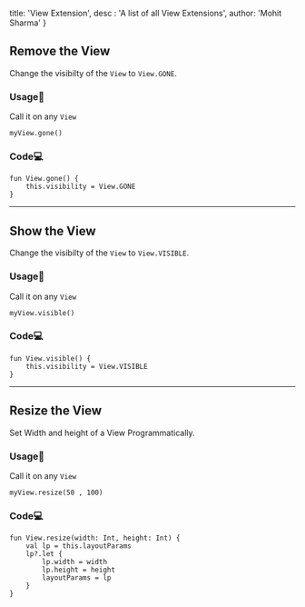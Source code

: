 
  title: 'View Extension',
  desc : 'A list of all View Extensions',
  author: 'Mohit Sharma'
}


## Remove the View 

Change the visibilty of the `View` to `View.GONE`.

### Usage🎯
Call it on any `View`

```
myView.gone()
```

### Code💻

```
fun View.gone() {
    this.visibility = View.GONE
}
```

---

## Show the View

Change the visibilty of the `View` to `View.VISIBLE`.

### Usage🎯
Call it on any `View`

```
myView.visible()
```

### Code💻

```
fun View.visible() {
    this.visibility = View.VISIBLE
}
```

---

## Resize the View

Set Width and height of a View Programmatically.

### Usage🎯
Call it on any `View`
```
myView.resize(50 , 100)
```

### Code💻

```
fun View.resize(width: Int, height: Int) {
    val lp = this.layoutParams
    lp?.let {
        lp.width = width
        lp.height = height
        layoutParams = lp
    }
}
```











